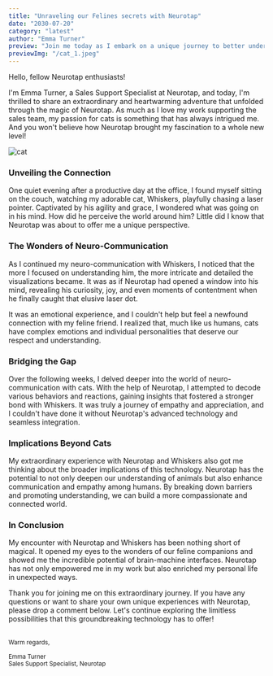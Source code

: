 ```yaml
---
title: "Unraveling our Felines secrets with Neurotap"
date: "2030-07-20"
category: "latest"
author: "Emma Turner"
preview: "Join me today as I embark on a unique journey to better understand our mysterious feline friends with the help of Neurotap. And you won't believe how it brought my fascination to a whole new level!"
previewImg: "/cat_1.jpeg"
---
```


Hello, fellow Neurotap enthusiasts!

I'm Emma Turner, a Sales Support Specialist at Neurotap, and today, I'm thrilled to share an extraordinary and heartwarming adventure that unfolded through the magic of Neurotap. As much as I love my work supporting the sales team, my passion for cats is something that has always intrigued me. And you won't believe how Neurotap brought my fascination to a whole new level!

![cat](/cat_1.jpeg)

### Unveiling the Connection

One quiet evening after a productive day at the office, I found myself sitting on the couch, watching my adorable cat, Whiskers, playfully chasing a laser pointer. Captivated by his agility and grace, I wondered what was going on in his mind. How did he perceive the world around him? Little did I know that Neurotap was about to offer me a unique perspective.

### The Wonders of Neuro-Communication

As I continued my neuro-communication with Whiskers, I noticed that the more I focused on understanding him, the more intricate and detailed the visualizations became. It was as if Neurotap had opened a window into his mind, revealing his curiosity, joy, and even moments of contentment when he finally caught that elusive laser dot.

It was an emotional experience, and I couldn't help but feel a newfound connection with my feline friend. I realized that, much like us humans, cats have complex emotions and individual personalities that deserve our respect and understanding.

### Bridging the Gap

Over the following weeks, I delved deeper into the world of neuro-communication with cats. With the help of Neurotap, I attempted to decode various behaviors and reactions, gaining insights that fostered a stronger bond with Whiskers. It was truly a journey of empathy and appreciation, and I couldn't have done it without Neurotap's advanced technology and seamless integration.

### Implications Beyond Cats

My extraordinary experience with Neurotap and Whiskers also got me thinking about the broader implications of this technology. Neurotap has the potential to not only deepen our understanding of animals but also enhance communication and empathy among humans. By breaking down barriers and promoting understanding, we can build a more compassionate and connected world.

### In Conclusion

My encounter with Neurotap and Whiskers has been nothing short of magical. It opened my eyes to the wonders of our feline companions and showed me the incredible potential of brain-machine interfaces. Neurotap has not only empowered me in my work but also enriched my personal life in unexpected ways.

Thank you for joining me on this extraordinary journey. If you have any questions or want to share your own unique experiences with Neurotap, please drop a comment below. Let's continue exploring the limitless possibilities that this groundbreaking technology has to offer!

<br/>
<small>
Warm regards,

Emma Turner<br/>
Sales Support Specialist, Neurotap
</small>
